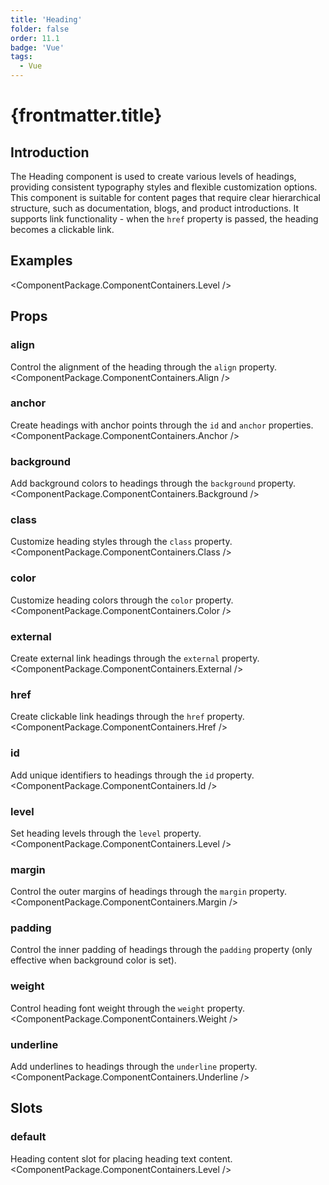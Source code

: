 ```yaml
---
title: 'Heading'
folder: false
order: 11.1
badge: 'Vue'
tags:
  - Vue
---
```



# {frontmatter.title}

## Introduction

The Heading component is used to create various levels of headings, providing consistent typography styles and flexible customization options. This component is suitable for content pages that require clear hierarchical structure, such as documentation, blogs, and product introductions. It supports link functionality - when the `href` property is passed, the heading becomes a clickable link.

## Examples

<ComponentPackage.ComponentContainers.Level />

## Props

### align
Control the alignment of the heading through the `align` property.
<ComponentPackage.ComponentContainers.Align />

### anchor
Create headings with anchor points through the `id` and `anchor` properties.
<ComponentPackage.ComponentContainers.Anchor />

### background
Add background colors to headings through the `background` property.
<ComponentPackage.ComponentContainers.Background />

### class
Customize heading styles through the `class` property.
<ComponentPackage.ComponentContainers.Class />

### color
Customize heading colors through the `color` property.
<ComponentPackage.ComponentContainers.Color />

### external
Create external link headings through the `external` property.
<ComponentPackage.ComponentContainers.External />

### href
Create clickable link headings through the `href` property.
<ComponentPackage.ComponentContainers.Href />

### id
Add unique identifiers to headings through the `id` property.
<ComponentPackage.ComponentContainers.Id />

### level
Set heading levels through the `level` property.
<ComponentPackage.ComponentContainers.Level />

### margin
Control the outer margins of headings through the `margin` property.
<ComponentPackage.ComponentContainers.Margin />

### padding
Control the inner padding of headings through the `padding` property (only effective when background color is set).

### weight
Control heading font weight through the `weight` property.
<ComponentPackage.ComponentContainers.Weight />

### underline
Add underlines to headings through the `underline` property.
<ComponentPackage.ComponentContainers.Underline />

## Slots

### default
Heading content slot for placing heading text content.
<ComponentPackage.ComponentContainers.Level />
